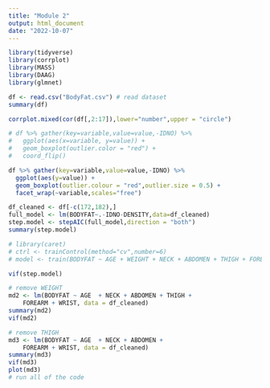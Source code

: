 ---
title: "Module 2"
output: html_document
date: "2022-10-07"
---

```{r}
library(tidyverse)
library(corrplot)
library(MASS)
library(DAAG)
library(glmnet)
```


```{r}
df <- read.csv("BodyFat.csv") # read dataset
summary(df)
```
```{r}
corrplot.mixed(cor(df[,2:17]),lower="number",upper = "circle")
```
```{r}
# df %>% gather(key=variable,value=value,-IDNO) %>% 
#   ggplot(aes(x=variable, y=value)) + 
#   geom_boxplot(outlier.color = "red") + 
#   coord_flip()

df %>% gather(key=variable,value=value,-IDNO) %>% 
  ggplot(aes(y=value)) + 
  geom_boxplot(outlier.colour = "red",outlier.size = 0.5) + 
  facet_wrap(~variable,scales="free")
```
```{r}
df_cleaned <- df[-c(172,182),]
full_model <- lm(BODYFAT~.-IDNO-DENSITY,data=df_cleaned)
step.model <- stepAIC(full_model,direction = "both")
summary(step.model)
```
```{r}
# library(caret)
# ctrl <- trainControl(method="cv",number=6)
# model <- train(BODYFAT ~ AGE + WEIGHT + NECK + ABDOMEN + THIGH + FOREARM + WRIST,data=df_cleaned,method="lm",trControl=ctrl)
```

```{r}
vif(step.model)
```
```{r}
# remove WEIGHT
md2 <- lm(BODYFAT ~ AGE  + NECK + ABDOMEN + THIGH + 
    FOREARM + WRIST, data = df_cleaned)
summary(md2)
vif(md2)
```
```{r}
# remove THIGH
md3 <- lm(BODYFAT ~ AGE  + NECK + ABDOMEN + 
    FOREARM + WRIST, data = df_cleaned)
summary(md3)
vif(md3)
plot(md3)
# run all of the code
```
